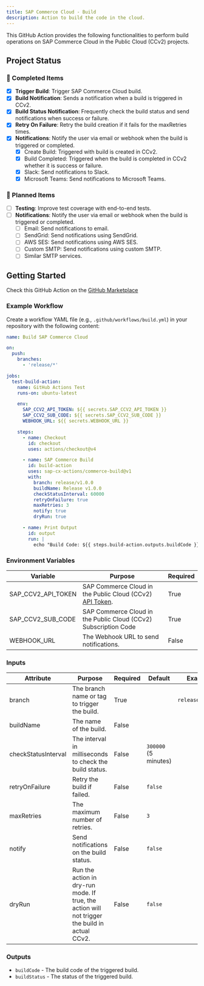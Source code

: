 ```yaml
---
title: SAP Commerce Cloud - Build
description: Action to build the code in the cloud.
---
```


This GitHub Action provides the following functionalities to perform build operations on SAP Commerce Cloud in the
Public Cloud (CCv2) projects.

## Project Status

### 🚀 Completed Items

- [x] **Trigger Build**: Trigger SAP Commerce Cloud build.
- [x] **Build Notification**: Sends a notification when a build is triggered in CCv2.
- [x] **Build Status Notification**: Frequently check the build status and send notifications when success or failure.
- [x] **Retry On Failure**: Retry the build creation if it fails for the maxRetries times.
- [x] **Notifications**: Notify the user via email or webhook when the build is triggered or completed.
    - [x] Create Build: Triggered with build is created in CCv2.
    - [x] Build Completed: Triggered when the build is completed in CCv2 whether it is success or failure.
    - [x] Slack: Send notifications to Slack.
    - [x] Microsoft Teams: Send notifications to Microsoft Teams.

### 🔧 Planned Items

- [ ] **Testing**: Improve test coverage with end-to-end tests.
- [ ] **Notifications**: Notify the user via email or webhook when the build is triggered or completed.
    - [ ] Email: Send notifications to email.
    - [ ] SendGrid: Send notifications using SendGrid.
    - [ ] AWS SES: Send notifications using AWS SES.
    - [ ] Custom SMTP: Send notifications using custom SMTP.
    - [ ] Similar SMTP services.

## Getting Started

Check this GitHub Action on the [GitHub Marketplace](https://github.com/marketplace/actions/sap-commerce-build)

### Example Workflow

Create a workflow YAML file (e.g., `.github/workflows/build.yml`) in your repository with the following content:

```yml title=.github/workflows/build.yml
name: Build SAP Commerce Cloud

on:
  push:
    branches:
      - 'release/*'

jobs:
  test-build-action:
    name: GitHub Actions Test
    runs-on: ubuntu-latest

    env:
      SAP_CCV2_API_TOKEN: ${{ secrets.SAP_CCV2_API_TOKEN }}
      SAP_CCV2_SUB_CODE: ${{ secrets.SAP_CCV2_SUB_CODE }}
      WEBHOOK_URL: ${{ secrets.WEBHOOK_URL }}

    steps:
      - name: Checkout
        id: checkout
        uses: actions/checkout@v4

      - name: SAP Commerce Build
        id: build-action
        uses: sap-cx-actions/commerce-build@v1
        with:
          branch: release/v1.0.0
          buildName: Release v1.0.0
          checkStatusInterval: 60000
          retryOnFailure: true
          maxRetries: 3
          notify: true
          dryRun: true

      - name: Print Output
        id: output
        run: |
          echo "Build Code: ${{ steps.build-action.outputs.buildCode }}, Build Status: ${{ steps.build-action.outputs.buildStatus }}"
```

### Environment Variables

| Variable           | Purpose                                                                                                                                                                                                    | Required |
|--------------------|------------------------------------------------------------------------------------------------------------------------------------------------------------------------------------------------------------|----------|
| SAP_CCV2_API_TOKEN | SAP Commerce Cloud in the Public Cloud (CCv2) [API Token](https://help.sap.com/docs/SAP_COMMERCE_CLOUD_PUBLIC_CLOUD/0fa6bcf4736c46f78c248512391eb467/65e64c9602534b8aaf25bb119670614f.html?locale=en-US).  | True     |
| SAP_CCV2_SUB_CODE  | SAP Commerce Cloud in the Public Cloud (CCv2) Subscription Code                                                                                                                                            | True     |
| WEBHOOK_URL        | The Webhook URL to send notifications.                                                                                                                                                                     | False    |

### Inputs

| Attribute           | Purpose                                                                                         | Required | Default              | Example          |
|---------------------|-------------------------------------------------------------------------------------------------|----------|----------------------|------------------|
| branch              | The branch name or tag to trigger the build.                                                    | True     |                      | `release/v1.0.0` |
| buildName           | The name of the build.                                                                          | False    |                      |                  |
| checkStatusInterval | The interval in milliseconds to check the build status.                                         | False    | `300000` (5 minutes) |                  |
| retryOnFailure      | Retry the build if failed.                                                                      | False    | `false`              |                  |
| maxRetries          | The maximum number of retries.                                                                  | False    | `3`                  |                  |
| notify              | Send notifications on the build status.                                                         | False    | `false`              |                  |
| dryRun              | Run the action in dry-run mode. If true, the action will not trigger the build in actual CCv2.  | False    | `false`              |                  |

### Outputs

- `buildCode` - The build code of the triggered build.
- `buildStatus` - The status of the triggered build.
